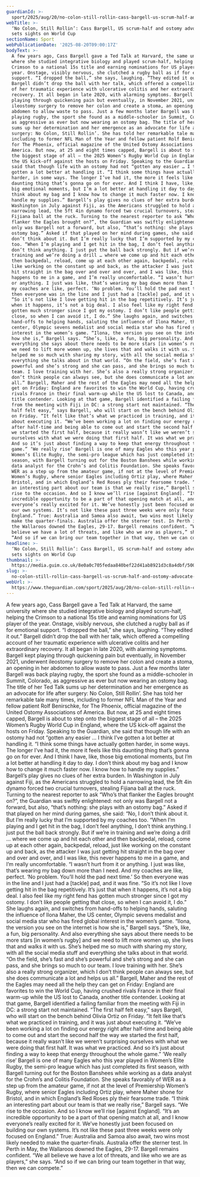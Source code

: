 ```yaml
---
guardianId: >-
  sport/2025/aug/20/no-colon-still-rollin-cass-bargell-us-scrum-half-and-ostomy-advocate-sets-sights-on-world-cup
webTitle: >-
  ‘No Colon, Still Rollin’: Cass Bargell, US scrum-half and ostomy advocate,
  sets sights on World Cup
sectionName: Sport
webPublicationDate: '2025-08-20T09:00:17Z'
bodyText: >-
  A few years ago, Cass Bargell gave a Ted Talk at Harvard, the same university
  where she studied integrative biology and played scrum-half, helping the
  Crimson to a national 15s title and earning nominations for US player of the
  year. Onstage, visibly nervous, she clutched a rugby ball as if for emotional
  support. “I dropped the ball,” she says, laughing. “They edited it out.”
  Bargell didn’t drop the ball with her talk, which offered a compelling account
  of her traumatic experience with ulcerative colitis and her extraordinary
  recovery. It all began in late 2020, with alarming symptoms. Bargell kept
  playing through quickening pain but eventually, in November 2021, underwent
  ileostomy surgery to remove her colon and create a stoma, an opening in her
  abdomen to allow waste to pass. Just a few months later Bargell was back
  playing rugby, the sport she found as a middle-schooler in Summit, Colorado,
  as aggressive as ever but now wearing an ostomy bag. The title of her Ted Talk
  sums up her determination and her emergence as an advocate for life after
  surgery: No Colon, Still Rollin’. She has told her remarkable tale many times,
  including to former NFL Man of the Year and fellow patient Rolf Benirschke,
  for The Phoenix, official magazine of the United Ostomy Associations of
  America. But now, at 25 and eight times capped, Bargell is about to step onto
  the biggest stage of all – the 2025 Women’s Rugby World Cup in England, where
  the US kick-off against the hosts on Friday. Speaking to the Guardian, she
  said that though life with an ostomy had not “gotten any easier … I think I’ve
  gotten a lot better at handling it. “I think some things have actually gotten
  harder, in some ways. The longer I’ve had it, the more it feels like this
  daunting thing that’s gonna go on for ever. And I think I have, like, those
  big emotional moments, but I’m a lot better at handling it day to day. I don’t
  think about my bag and I know how to change it much faster now. I know how to
  handle my supplies.” Bargell’s play gives no clues of her extra burden. In
  Washington in July against Fiji, as the Americans struggled to hold a
  narrowing lead, the 5ft 4in dynamo forced two crucial turnovers, stealing
  Fijiana ball at the ruck. Turning to the nearest reporter to ask “Who’s that
  flanker the Eagles brought on?”, the Guardian was swiftly enlightened: not
  only was Bargell not a forward, but also, “that’s nothing: she plays with an
  ostomy bag.” Asked if that played on her mind during games, she said: “No, I
  don’t think about it. But I’m really lucky that I’m supported by my coaches
  too. “When I’m playing and I get hit in the bag, I don’t feel anything, I
  don’t think anything. I just put the ball back strongly. But if we’re in
  training and we’re doing a drill … where we come up and hit each other and
  then backpedal, reload, come up at each other again, backpedal, reload, just
  like working on the constant up and back, as the attacker I was just getting
  hit straight in the bag over and over and over, and I was like, this never
  happens to me in a game, and I’m really uncomfortable. “I wasn’t hurt from it
  or anything. I just was like, that’s wearing my bag down more than I need. And
  my coaches are like, perfect. ‘No problem. You’ll hold the pad next time.’ So
  then everyone was in the line and I just had a [tackle] pad, and it was fine.
  “So it’s not like I love getting hit in the bag repetitively. It’s just that
  when it happens, it’s not a big deal. I also feel like my right fend has
  gotten much stronger since I got my ostomy. I don’t like people getting that
  close, so when I can avoid it, I do.” She laughs again, and switches from
  hand-offs to helping hands, saluting the influence of Ilona Maher, the US
  center, Olympic sevens medalist and social media star who has fired global
  interest in the women’s game. “Ilona, the version you see on the internet is
  how she is,” Bargell says. “She’s, like, a fun, big personality. And also
  everything she says about there needs to be more stars [in women’s rugby] and
  we need to lift more women up, she lives that and walks it with us. She’s
  helped me so much with sharing my story, with all the social media stuff and
  everything she talks about in that world. “On the field, she’s fast and she’s
  powerful and she’s strong and she can pass, and she brings so much to our
  team. I love training with her. She’s also a really strong organizer, which I
  don’t think people can always see, but she does communicate a lot and helps us
  all.” Bargell, Maher and the rest of the Eagles may need all the help they can
  get on Friday: England are favorites to win the World Cup, having crushed
  rivals France in their final warm-up while the US lost to Canada, another
  title contender. Looking at that game, Bargell identified a failing familiar
  from the meeting with Fiji in DC: a strong start not maintained. “The first
  half felt easy,” says Bargell, who will start on the bench behind Olivia Ortiz
  on Friday. “It felt like that’s what we practiced in training, and it was just
  about executing it. “We’ve been working a lot on finding our energy right
  after half-time and being able to come out and start the second half the way
  we started the first half, because it really wasn’t like we weren’t surprising
  ourselves with what we were doing that first half. It was what we practiced.
  And so it’s just about finding a way to keep that energy throughout the whole
  game.” ‘We really rise’ Bargell is one of many Eagles who this year played in
  Women’s Elite Rugby, the semi-pro league which has just completed its first
  season, with Bargell turning out for the Boston Banshees while working as a
  data analyst for the Crohn’s and Colitis Foundation. She speaks favorably of
  WER as a step up from the amateur game, if not at the level of Premiership
  Women’s Rugby, where senior Eagles including Ortiz play, where Maher shone for
  Bristol, and in which England’s Red Roses ply their fearsome trade. “I think
  an interesting part about our team is that we really rise,” Bargell says. “We
  rise to the occasion. And so I know we’ll rise [against England]. “It’s an
  incredible opportunity to be a part of that opening match at all, and I know
  everyone’s really excited for it. We’ve honestly just been focused on building
  our own systems. It’s not like these past three weeks were only focused on
  England.” True: Australia and Samoa also await, two wins most likely needed to
  make the quarter-finals. Australia offer the sterner test. In Perth in May,
  the Wallaroos downed the Eagles, 29-17. Bargell remains confident. “We all
  believe we have a lot of threats, and like who we are as players,” she says.
  “And so if we can bring our team together in that way, then we can compete.”
headline: >-
  ‘No Colon, Still Rollin’: Cass Bargell, US scrum-half and ostomy advocate,
  sets sights on World Cup
thumbnail: >-
  https://media.guim.co.uk/8e0a0c705fedaa840bef22d41ab8921d3c8a4dbf/500_0_5000_4000/500.jpg
slug: >-
  no-colon-still-rollin-cass-bargell-us-scrum-half-and-ostomy-advocate-sets-sights-on-world-cup
webUrl: >-
  https://www.theguardian.com/sport/2025/aug/20/no-colon-still-rollin-cass-bargell-us-scrum-half-and-ostomy-advocate-sets-sights-on-world-cup
---
```

A few years ago, Cass Bargell gave a Ted Talk at Harvard, the same university where she studied integrative biology and played scrum-half, helping the Crimson to a national 15s title and earning nominations for US player of the year. Onstage, visibly nervous, she clutched a rugby ball as if for emotional support. “I dropped the ball,” she says, laughing. “They edited it out.” Bargell didn’t drop the ball with her talk, which offered a compelling account of her traumatic experience with ulcerative colitis and her extraordinary recovery. It all began in late 2020, with alarming symptoms. Bargell kept playing through quickening pain but eventually, in November 2021, underwent ileostomy surgery to remove her colon and create a stoma, an opening in her abdomen to allow waste to pass. Just a few months later Bargell was back playing rugby, the sport she found as a middle-schooler in Summit, Colorado, as aggressive as ever but now wearing an ostomy bag. The title of her Ted Talk sums up her determination and her emergence as an advocate for life after surgery: No Colon, Still Rollin’. She has told her remarkable tale many times, including to former NFL Man of the Year and fellow patient Rolf Benirschke, for The Phoenix, official magazine of the United Ostomy Associations of America. But now, at 25 and eight times capped, Bargell is about to step onto the biggest stage of all – the 2025 Women’s Rugby World Cup in England, where the US kick-off against the hosts on Friday. Speaking to the Guardian, she said that though life with an ostomy had not “gotten any easier … I think I’ve gotten a lot better at handling it. “I think some things have actually gotten harder, in some ways. The longer I’ve had it, the more it feels like this daunting thing that’s gonna go on for ever. And I think I have, like, those big emotional moments, but I’m a lot better at handling it day to day. I don’t think about my bag and I know how to change it much faster now. I know how to handle my supplies.” Bargell’s play gives no clues of her extra burden. In Washington in July against Fiji, as the Americans struggled to hold a narrowing lead, the 5ft 4in dynamo forced two crucial turnovers, stealing Fijiana ball at the ruck. Turning to the nearest reporter to ask “Who’s that flanker the Eagles brought on?”, the Guardian was swiftly enlightened: not only was Bargell not a forward, but also, “that’s nothing: she plays with an ostomy bag.” Asked if that played on her mind during games, she said: “No, I don’t think about it. But I’m really lucky that I’m supported by my coaches too. “When I’m playing and I get hit in the bag, I don’t feel anything, I don’t think anything. I just put the ball back strongly. But if we’re in training and we’re doing a drill … where we come up and hit each other and then backpedal, reload, come up at each other again, backpedal, reload, just like working on the constant up and back, as the attacker I was just getting hit straight in the bag over and over and over, and I was like, this never happens to me in a game, and I’m really uncomfortable. “I wasn’t hurt from it or anything. I just was like, that’s wearing my bag down more than I need. And my coaches are like, perfect. ‘No problem. You’ll hold the pad next time.’ So then everyone was in the line and I just had a [tackle] pad, and it was fine. “So it’s not like I love getting hit in the bag repetitively. It’s just that when it happens, it’s not a big deal. I also feel like my right fend has gotten much stronger since I got my ostomy. I don’t like people getting that close, so when I can avoid it, I do.” She laughs again, and switches from hand-offs to helping hands, saluting the influence of Ilona Maher, the US center, Olympic sevens medalist and social media star who has fired global interest in the women’s game. “Ilona, the version you see on the internet is how she is,” Bargell says. “She’s, like, a fun, big personality. And also everything she says about there needs to be more stars [in women’s rugby] and we need to lift more women up, she lives that and walks it with us. She’s helped me so much with sharing my story, with all the social media stuff and everything she talks about in that world. “On the field, she’s fast and she’s powerful and she’s strong and she can pass, and she brings so much to our team. I love training with her. She’s also a really strong organizer, which I don’t think people can always see, but she does communicate a lot and helps us all.” Bargell, Maher and the rest of the Eagles may need all the help they can get on Friday: England are favorites to win the World Cup, having crushed rivals France in their final warm-up while the US lost to Canada, another title contender. Looking at that game, Bargell identified a failing familiar from the meeting with Fiji in DC: a strong start not maintained. “The first half felt easy,” says Bargell, who will start on the bench behind Olivia Ortiz on Friday. “It felt like that’s what we practiced in training, and it was just about executing it. “We’ve been working a lot on finding our energy right after half-time and being able to come out and start the second half the way we started the first half, because it really wasn’t like we weren’t surprising ourselves with what we were doing that first half. It was what we practiced. And so it’s just about finding a way to keep that energy throughout the whole game.” ‘We really rise’ Bargell is one of many Eagles who this year played in Women’s Elite Rugby, the semi-pro league which has just completed its first season, with Bargell turning out for the Boston Banshees while working as a data analyst for the Crohn’s and Colitis Foundation. She speaks favorably of WER as a step up from the amateur game, if not at the level of Premiership Women’s Rugby, where senior Eagles including Ortiz play, where Maher shone for Bristol, and in which England’s Red Roses ply their fearsome trade. “I think an interesting part about our team is that we really rise,” Bargell says. “We rise to the occasion. And so I know we’ll rise [against England]. “It’s an incredible opportunity to be a part of that opening match at all, and I know everyone’s really excited for it. We’ve honestly just been focused on building our own systems. It’s not like these past three weeks were only focused on England.” True: Australia and Samoa also await, two wins most likely needed to make the quarter-finals. Australia offer the sterner test. In Perth in May, the Wallaroos downed the Eagles, 29-17. Bargell remains confident. “We all believe we have a lot of threats, and like who we are as players,” she says. “And so if we can bring our team together in that way, then we can compete.”
